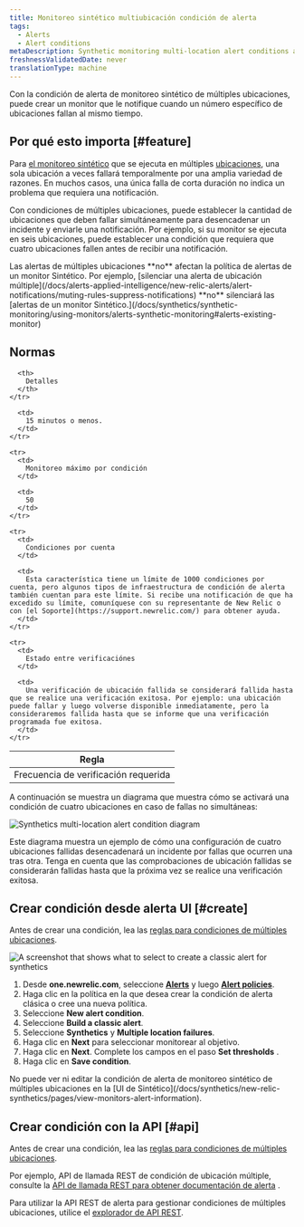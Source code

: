 ```yaml
---
title: Monitoreo sintético multiubicación condición de alerta
tags:
  - Alerts
  - Alert conditions
metaDescription: Synthetic monitoring multi-location alert conditions allow you to specify how many location checks must fail before generating a notification.
freshnessValidatedDate: never
translationType: machine
---
```




Con la condición de alerta de monitoreo sintético de múltiples ubicaciones, puede crear un monitor que le notifique cuando un número específico de ubicaciones fallan al mismo tiempo.

## Por qué esto importa [#feature]

Para [el monitoreo sintético](/docs/synthetics/new-relic-synthetics/getting-started/introduction-new-relic-synthetics) que se ejecuta en múltiples [ubicaciones](/docs/synthetics/new-relic-synthetics/using-monitors/add-edit-monitors#setting-location), una sola ubicación a veces fallará temporalmente por una amplia variedad de razones. En muchos casos, una única falla de corta duración no indica un problema que requiera una notificación.

Con condiciones de múltiples ubicaciones, puede establecer la cantidad de ubicaciones que deben fallar simultáneamente para desencadenar un incidente y enviarle una notificación. Por ejemplo, si su monitor se ejecuta en seis ubicaciones, puede establecer una condición que requiera que cuatro ubicaciones fallen antes de recibir una notificación.

<Callout variant="important">
  Las alertas de múltiples ubicaciones **no** afectan la política de alertas de un monitor Sintético. Por ejemplo, [silenciar una alerta de ubicación múltiple](/docs/alerts-applied-intelligence/new-relic-alerts/alert-notifications/muting-rules-suppress-notifications) **no** silenciará las [alertas de un monitor Sintético.](/docs/synthetics/synthetic-monitoring/using-monitors/alerts-synthetic-monitoring#alerts-existing-monitor)
</Callout>

## Normas

<table>
  <thead>
    <tr>
      <th style={{ width: "250px" }}>
        Regla
      </th>

      <th>
        Detalles
      </th>
    </tr>
  </thead>

  <tbody>
    <tr>
      <td>
        Frecuencia de verificación requerida
      </td>

      <td>
        15 minutos o menos.
      </td>
    </tr>

    <tr>
      <td>
        Monitoreo máximo por condición
      </td>

      <td>
        50
      </td>
    </tr>

    <tr>
      <td>
        Condiciones por cuenta
      </td>

      <td>
        Esta característica tiene un límite de 1000 condiciones por cuenta, pero algunos tipos de infraestructura de condición de alerta también cuentan para este límite. Si recibe una notificación de que ha excedido su límite, comuníquese con su representante de New Relic o con [el Soporte](https://support.newrelic.com/) para obtener ayuda.
      </td>
    </tr>

    <tr>
      <td>
        Estado entre verificaciónes
      </td>

      <td>
        Una verificación de ubicación fallida se considerará fallida hasta que se realice una verificación exitosa. Por ejemplo: una ubicación puede fallar y luego volverse disponible inmediatamente, pero la consideraremos fallida hasta que se informe que una verificación programada fue exitosa.
      </td>
    </tr>
  </tbody>
</table>

A continuación se muestra un diagrama que muestra cómo se activará una condición de cuatro ubicaciones en caso de fallas no simultáneas:

<img
  title="synthetics-multi-location-alert-diagram.png"
  alt="Synthetics multi-location alert condition diagram"
  src={accountsSyntheticsMultiLocationAlertDiagram}
/>

<figcaption>
  Este diagrama muestra un ejemplo de cómo una configuración de cuatro ubicaciones fallidas desencadenará un incidente por fallas que ocurren una tras otra. Tenga en cuenta que las comprobaciones de ubicación fallidas se considerarán fallidas hasta que la próxima vez se realice una verificación exitosa.
</figcaption>

## Crear condición desde alerta UI [#create]

Antes de crear una condición, lea las [reglas para condiciones de múltiples ubicaciones](#rules).

<img
  title="Create a classic alert for synthetics"
  alt="A screenshot that shows what to select to create a classic alert for synthetics"
  src={alertsSyntheticsAlerts}
/>

1. Desde <DNT>**one.newrelic.com**</DNT>, seleccione [<DNT>**Alerts**</DNT>](https://one.newrelic.com/alerts-ai) y luego [<DNT>**Alert policies**</DNT>](https://one.newrelic.com/alerts-ai/condition-builder/policy-list).
2. Haga clic en la política en la que desea crear la condición de alerta clásica o cree una nueva política.
3. Seleccione <DNT>**New alert condition**</DNT>.
4. Seleccione <DNT>**Build a classic alert**</DNT>.
5. Seleccione <DNT>**Synthetics**</DNT> y <DNT>**Multiple location failures**</DNT>.
6. Haga clic en <DNT>**Next**</DNT> para seleccionar monitorear al objetivo.
7. Haga clic en <DNT>**Next**</DNT>. Complete los campos en el paso <DNT>**Set thresholds**</DNT> .
8. Haga clic en <DNT>**Save condition**</DNT>.

<Callout variant="important">
  No puede ver ni editar la condición de alerta de monitoreo sintético de múltiples ubicaciones en la [UI de Sintético](/docs/synthetics/new-relic-synthetics/pages/view-monitors-alert-information).
</Callout>

## Crear condición con la API [#api]

Antes de crear una condición, lea las [reglas para condiciones de múltiples ubicaciones](#rules).

Por ejemplo, API de llamada REST de condición de ubicación múltiple, consulte la [API de llamada REST para obtener documentación de alerta](/docs/alerts-applied-intelligence/new-relic-alerts/advanced-alerts/rest-api-alerts/rest-api-calls-alerts/#multilocation-synthetics-conditions) .

Para utilizar la API REST de alerta para gestionar condiciones de múltiples ubicaciones, utilice el [explorador de API REST](https://rpm.newrelic.com/api/explore/alerts_location_failure_conditions/create).